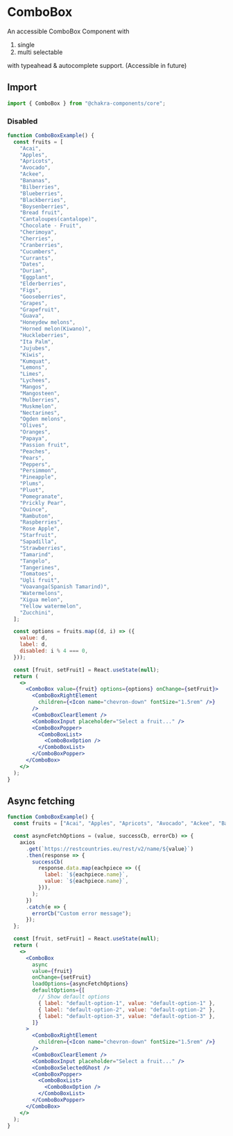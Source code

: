 # ComboBox

An accessible ComboBox Component with

1. single
2. multi selectable

with typeahead & autocomplete support. (Accessible in future)

## Import

```js
import { ComboBox } from "@chakra-components/core";
```

### Disabled

```jsx
function ComboBoxExample() {
  const fruits = [
    "Acai",
    "Apples",
    "Apricots",
    "Avocado",
    "Ackee",
    "Bananas",
    "Bilberries",
    "Blueberries",
    "Blackberries",
    "Boysenberries",
    "Bread fruit",
    "Cantaloupes(cantalope)",
    "Chocolate - Fruit",
    "Cherimoya",
    "Cherries",
    "Cranberries",
    "Cucumbers",
    "Currants",
    "Dates",
    "Durian",
    "Eggplant",
    "Elderberries",
    "Figs",
    "Gooseberries",
    "Grapes",
    "Grapefruit",
    "Guava",
    "Honeydew melons",
    "Horned melon(Kiwano)",
    "Huckleberries",
    "Ita Palm",
    "Jujubes",
    "Kiwis",
    "Kumquat",
    "Lemons",
    "Limes",
    "Lychees",
    "Mangos",
    "Mangosteen",
    "Mulberries",
    "Muskmelon",
    "Nectarines",
    "Ogden melons",
    "Olives",
    "Oranges",
    "Papaya",
    "Passion fruit",
    "Peaches",
    "Pears",
    "Peppers",
    "Persimmon",
    "Pineapple",
    "Plums",
    "Pluot",
    "Pomegranate",
    "Prickly Pear",
    "Quince",
    "Rambuton",
    "Raspberries",
    "Rose Apple",
    "Starfruit",
    "Sapadilla",
    "Strawberries",
    "Tamarind",
    "Tangelo",
    "Tangerines",
    "Tomatoes",
    "Ugli fruit",
    "Voavanga(Spanish Tamarind)",
    "Watermelons",
    "Xigua melon",
    "Yellow watermelon",
    "Zucchini",
  ];

  const options = fruits.map((d, i) => ({
    value: d,
    label: d,
    disabled: i % 4 === 0,
  }));

  const [fruit, setFruit] = React.useState(null);
  return (
    <>
      <ComboBox value={fruit} options={options} onChange={setFruit}>
        <ComboBoxRightElement
          children={<Icon name="chevron-down" fontSize="1.5rem" />}
        />
        <ComboBoxClearElement />
        <ComboBoxInput placeholder="Select a fruit..." />
        <ComboBoxPopper>
          <ComboBoxList>
            <ComboBoxOption />
          </ComboBoxList>
        </ComboBoxPopper>
      </ComboBox>
    </>
  );
}
```

## Async fetching

```jsx
function ComboBoxExample() {
  const fruits = ["Acai", "Apples", "Apricots", "Avocado", "Ackee", "Bananas"];

  const asyncFetchOptions = (value, successCb, errorCb) => {
    axios
      .get(`https://restcountries.eu/rest/v2/name/${value}`)
      .then(response => {
        successCb(
          response.data.map(eachpiece => ({
            label: `${eachpiece.name}`,
            value: `${eachpiece.name}`,
          })),
        );
      })
      .catch(e => {
        errorCb("Custom error message");
      });
  };

  const [fruit, setFruit] = React.useState(null);
  return (
    <>
      <ComboBox
        async
        value={fruit}
        onChange={setFruit}
        loadOptions={asyncFetchOptions}
        defaultOptions={[
          // Show default options
          { label: "default-option-1", value: "default-option-1" },
          { label: "default-option-2", value: "default-option-2" },
          { label: "default-option-3", value: "default-option-3" },
        ]}
      >
        <ComboBoxRightElement
          children={<Icon name="chevron-down" fontSize="1.5rem" />}
        />
        <ComboBoxClearElement />
        <ComboBoxInput placeholder="Select a fruit..." />
        <ComboBoxSelectedGhost />
        <ComboBoxPopper>
          <ComboBoxList>
            <ComboBoxOption />
          </ComboBoxList>
        </ComboBoxPopper>
      </ComboBox>
    </>
  );
}
```
